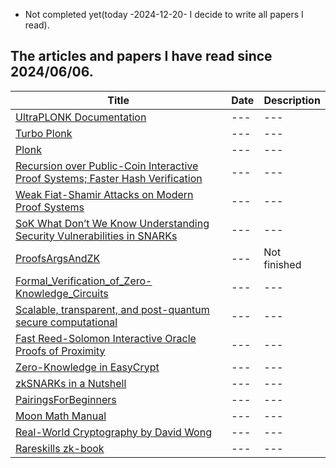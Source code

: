 - Not completed yet(today -2024-12-20- I decide to write all papers I read).

## The articles and papers I have read since 2024/06/06.

| Title | Date | Description |
| --- | --- | --- |
| [UltraPLONK Documentation](https://zcash.github.io/halo2/concepts/arithmetization.html) | --- | --- |
| [Turbo Plonk](https://docs.zkproof.org/pages/standards/accepted-workshop3/proposal-turbo_plonk.pdf) | --- | --- |
| [Plonk](https://eprint.iacr.org/2019/953.pdf) | --- | --- |
| [Recursion over Public-Coin Interactive Proof Systems; Faster Hash Verification](https://eprint.iacr.org/2022/1072) | --- | --- |
| [Weak Fiat-Shamir Attacks on Modern Proof Systems](https://eprint.iacr.org/2023/691) | --- | --- |
| [SoK What Don’t We Know Understanding Security Vulnerabilities in SNARKs](https://arxiv.org/abs/2402.15293) |--- | --- |
| [ProofsArgsAndZK](https://www.amazon.com/Arguments-Zero-Knowledge-Foundations-Privacy-Security/dp/1638281246) |--- | Not finished |
| [Formal_Verification_of_Zero-Knowledge_Circuits](https://arxiv.org/abs/2311.08858) |--- | --- |
| [Scalable, transparent, and post-quantum secure computational](https://eprint.iacr.org/2018/046) |--- | --- |
| [Fast Reed-Solomon Interactive Oracle Proofs of Proximity]() |--- | --- |
| [Zero-Knowledge in EasyCrypt](https://eprint.iacr.org/2022/926) |--- | --- |
| [zkSNARKs in a Nutshell](https://chriseth.github.io/notes/articles/zksnarks/zksnarks.pdf) |--- | --- |
| [PairingsForBeginners](https://static1.squarespace.com/static/5fdbb09f31d71c1227082339/t/5ff394720493bd28278889c6/1609798774687/PairingsForBeginners.pdf) |--- | --- |
| [Moon Math Manual](https://github.com/LeastAuthority/moonmath-manual) |--- | --- |
| [Real-World Cryptography by David Wong](https://www.amazon.com/Real-World-Cryptography-David-Wong/dp/1617296716) | --- | --- |
| [Rareskills zk-book](https://www.rareskills.io/zk-book) | --- | --- |